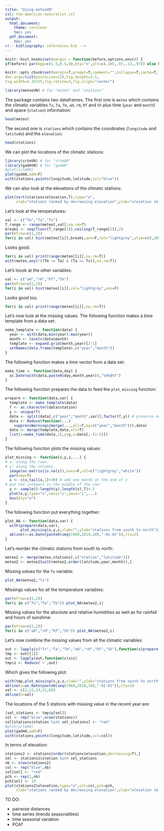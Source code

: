 ```yaml
---
title: "Using meteoVN"
csl: the-american-naturalist.csl
output:
  html_document:
    theme: cerulean
    toc: yes
  pdf_document:
    toc: yes
<!-- bibliography: references.bib -->
---
```


<!--
IMAGES:
Insert them with: ![alt text](image.png)
You can also resize them if needed: convert image.png -resize 50% image.png

REFERENCES:
For references: Put all the bibTeX references in the file "references.bib"
in the current folder and cite the references as @key or [@key] in the text.
Uncomment the bibliography field in the above header and put a "References"
title wherever you want to display the reference list.
-->

```r
knitr::knit_hooks$set(margin = function(before,options,envir) {
if(before) par(mgp=c(1.5,0.5,0),bty="n",plt=c(.105,.97,.13,.97)) else NULL })

knitr::opts_chunk$set(margin=T,prompt=T,comment="",collapse=T,cache=T,
dev.args=list(pointsize=11),fig.height=3.5,
fig.width=4.24725,fig.retina=2,fig.align="center")
```

```r
library(meteoVN) # for "meteo" and "stations"
```

The package contains two dataframes. The first one is `meteo` which contains the
climatic variables `Tx`, `Ta`, `Tm`, `aH`, `rH`, `Rf` and `Sh` plus time (`year`
and `month`) and space (`station`) information:

```r
head(meteo)
```

The second one is `stations` which contains the coordinates (`longitude` and
`latitude`) and the `elevation`:

```r
head(stations)
```

We can plot the locations of the climatic stations:

```r
library(srtmVN) # for "srtm90"
library(gadmVN) # for "gadm0"
#plot(srtm90)
plot(gadm0,add=F)
with(stations,points(longitude,latitude,col="blue"))
```

We can also look at the elevations of the climatic stations:

```r
plot(sort(stations$elevation,T),type="o",
     xlab="stations ranked by decreasing elevation",ylab="elevation (m)")
```

Let's look at the temperatures:

```r
val <- c("Tm","Ta","Tx")
T_range <- range(meteo[,val],na.rm=T)
breaks <- seq(floor(T_range[1]),ceiling(T_range[2]),2)
par(mfrow=c(1,3))
for(i in val) hist(meteo[[i]],breaks,ann=F,col="lightgrey",ylim=c(0,10500))
```

Looks good.

```r
for(i in val) print(range(meteo[[i]],na.rm=T))
with(meteo,any(!((Tm <= Ta) & (Ta <= Tx)),na.rm=T))
```

Let's loook at the other variables:

```r
val <- c("aH","rH","Rf","Sh")
par(mfrow=c(2,2))
for(i in val) hist(meteo[[i]],col="lightgrey",ann=F)
```

Looks good too.

```r
for(i in val) print(range(meteo[[i]],na.rm=T))
```

Let's now look at the missing values. The following function makes a time
template from a data set:

```r
make_template <- function(data) {
  year <- with(data,min(year):max(year))
  month <- levels(data$month)
  template <- expand.grid(month,year)[2:1]
  setNames(data.frame(template),c("year","month"))
}
```

The following function makes a time vector from a data set:

```r
make_time <- function(data,day) {
  as.Date(with(data,paste0(day,month,year)),"%d%B%Y")
}
```

The following function prepares the data to feed the `plot_missing` function:

```r
prepare <- function(data,var) {
  template <- make_template(data)
  f <- as.character(data$station)
  y <- unique(f)
  data <- split(data[,c("year","month",var)],factor(f,y)) # preserve order
  data <- Reduce(function(...)
    suppressWarnings(merge(...,all=T,by=c("year","month"))),data)
  data <- merge(template,data,all=T)
  list(x=make_time(data,1),y=y,z=data[,-(1:2)])
}
```

The following function plots the missing values:

```r
plot_missing <- function(x,y,z,...) {
# x: along the rows.
# y: along the columns.
  image(as.matrix(is.na(z)),axes=F,col=c("lightgrey","white"))
  par(new=T)
  x <- c(x,tail(x,1)+30) # add one month at the end of x
# put the integers in the middle of the row:
  y <- sample(0:length(y),length(x),T)+.5
  plot(x,y,type="n",xaxs="i",yaxs="i",...)
  box(bty="o")
}
```

The following function put everything together:

```r
plot_NA <- function(data,var) {
  with(prepare(data,var),
       plot_missing(x,y,z,xlab="",ylab="stations from south to north"))
  abline(v=as.Date(paste0(seq(1960,2010,10),"-01-01")),lty=2)
}
```

Let's reorder the climatic stations from south to north:

```r
meteo2 <- merge(meteo,stations[,c("station","latitude")])
meteo2 <- meteo2[with(meteo2,order(latitude,year,month)),]
```

Missing values for the `Tx` variable:

```r
plot_NA(meteo2,"Tx")
```

Missings values for all the temperature variables:

```r
par(mfrow=c(2,2))
for(i in c("Tx","Ta","Tm")) plot_NA(meteo2,i)
```

Missing values for the absolute and relative humidities as well as for
rainfall and hours of sunshine:

```r
par(mfrow=c(2,2))
for(i in c("aH","rH","Rf","Sh")) plot_NA(meteo2,i)
```

Let's now combine the missing values from all the climatic variables:

```r
out <- lapply(c("Tx","Ta","Tm","aH","rH","Rf","Sh"),function(x)prepare(meteo2,x))
tmp <- out[[1]]
out <- lapply(out,function(x)x$z)
tmp$z <- Reduce(`+`,out)
```

Which gives the following plot:

```r
with(tmp,plot_missing(x,y,z,xlab="",ylab="stations from south to north"))
abline(v=as.Date(paste0(seq(1960,2010,10),"-01-01")),lty=2)
sel <- c(2,13,24,53,66)
abline(h=sel)
```

The locations of the 5 stations with missing value in the recent year are:

```r
(sel_stations <- tmp$y[sel])
col <- rep("blue",nrow(stations))
col[stations$station %in% sel_stations] <- "red"
#plot(srtm90)
plot(gadm0,add=F)
with(stations,points(longitude,latitude,col=col))
```

In terms of elevation:

```r
stations2 <- stations[order(stations$elevation,decreasing=T),]
sel <- stations2$station %in% sel_stations
nb <- nrow(stations2)
col <- rep("blue",nb)
col[sel] <- "red"
pch <- rep(1,nb)
pch[sel] <- 19
plot(stations2$elevation,type="o",col=col,pch=pch,
     xlab="stations ranked by decreasing elevation",ylab="elevation (m)")
```

TO DO:

- pairwise distances
- time series (trends seasonalities)
- time seasonal variation
- PCA?
